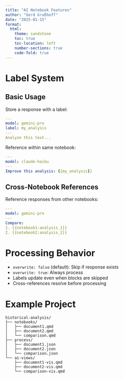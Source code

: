 ```yaml
---
title: "AI Notebook Features"
author: "Gerd Graßhoff"
date: "2025-01-15"
format:
  html:
    theme: sandstone
    toc: true
    toc-location: left
    number-sections: true
    code-fold: true
---
```


# Label System

## Basic Usage

Store a response with a label:

```yaml
---
model: gemini-pro
label: my_analysis
---
Analyze this text...
```

Reference within same notebook:

```yaml
---
model: claude-haiku
---
Improve this analysis: {{my_analysis}}
```

## Cross-Notebook References

Reference responses from other notebooks:

```yaml
---
model: gemini-pro
---
Compare:
1. {{notebook1:analysis_1}}
2. {{notebook2:analysis_2}}
```

# Processing Behavior

- `overwrite: false` (default): Skip if response exists
- `overwrite: true`: Always process
- Labels update even when blocks are skipped
- Cross-references resolve before processing

# Example Project

```
historical-analysis/
├── notebooks/
│   ├── document1.qmd
│   ├── document2.qmd
│   └── comparison.qmd
├── process/
│   ├── document1.json
│   ├── document2.json
│   └── comparison.json
└── ai-views/
    ├── document1-vis.qmd
    ├── document2-vis.qmd
    └── comparison-vis.qmd
``` 